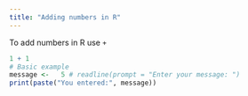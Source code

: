 ```yaml
---
title: "Adding numbers in R"
---
```


To add numbers in R use `+`

```r
1 + 1
# Basic example
message <-   5 # readline(prompt = "Enter your message: ")
print(paste("You entered:", message))


```
